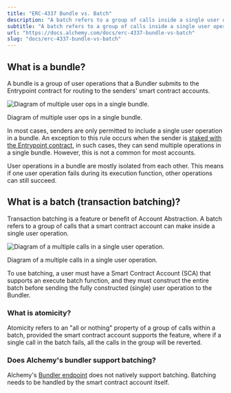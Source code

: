 ```yaml
---
title: "ERC-4337 Bundle vs. Batch"
description: "A batch refers to a group of calls inside a single user operation, whereas a bundle is a group of user ops from different users."
subtitle: "A batch refers to a group of calls inside a single user operation, whereas a bundle is a group of user ops from different users."
url: "https://docs.alchemy.com/docs/erc-4337-bundle-vs-batch"
slug: "docs/erc-4337-bundle-vs-batch"
---
```


## What is a bundle?

A bundle is a group of user operations that a Bundler submits to the Entrypoint contract for routing to the senders' smart contract accounts.

![Diagram of multiple user ops in a single bundle.](8e91713-image.png)

Diagram of multiple user ops in a single bundle.

In most cases, senders are only permitted to include a single user operation in a bundle. An exception to this rule occurs when the sender is [staked with the Entrypoint contract](bundler-services#minimum-stake), in such cases, they can send multiple operations in a single bundle. However, this is not a common for most accounts.

User operations in a bundle are mostly isolated from each other. This means if one user operation fails during its execution function, other operations can still succeed.

## What is a batch (transaction batching)?

Transaction batching is a feature or benefit of Account Abstraction. A batch refers to a group of calls that a smart contract account can make inside a single user operation.

![Diagram of a multiple calls in a single user operation.](c2ebc6a-image.png)

Diagram of a multiple calls in a single user operation.

To use batching, a user must have a Smart Contract Account (SCA) that supports an execute batch function, and they must construct the entire batch before sending the fully constructed (single) user operation to the Bundler.

### What is atomicity?

Atomicity refers to an "all or nothing" property of a group of calls within a batch, provided the smart contract account supports the feature, where if a single call in the batch fails, all the calls in the group will be reverted.

### Does Alchemy's bundler support batching?

Alchemy's [Bundler endpoint](/reference/eth-senduseroperation) does not natively support batching. Batching needs to be handled by the smart contract account itself.
